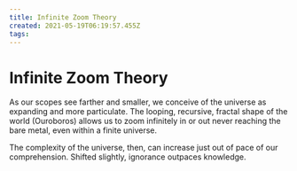 ```yaml
---
title: Infinite Zoom Theory
created: 2021-05-19T06:19:57.455Z
tags:
---
```


# Infinite Zoom Theory

As our scopes see farther and smaller, we conceive of the universe as expanding and more particulate. The looping, recursive, fractal shape of the world (Ouroboros) allows us to zoom infinitely in or out never reaching the bare metal, even within a finite universe.

The complexity of the universe, then, can increase just out of pace of our comprehension. Shifted slightly, ignorance outpaces knowledge.
